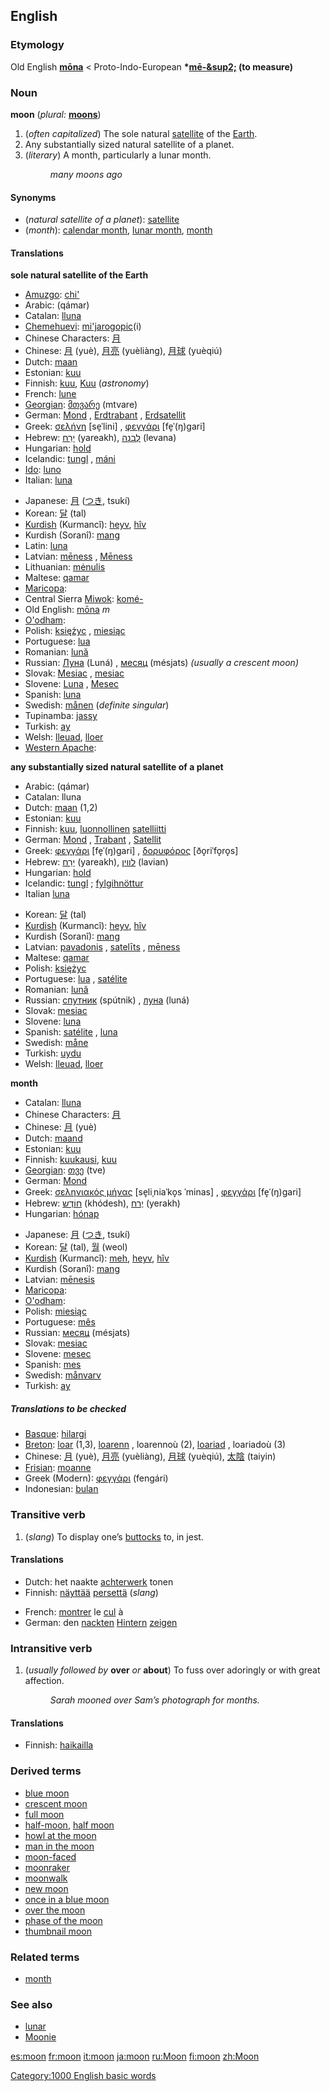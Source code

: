 {{wikipedia}}
==English==

===Etymology===
Old English '''[[mona|mōna]]''' < Proto-Indo-European '''*[[mē-&sup2;]] (to measure)'''

===Noun===
'''moon''' (''plural:'' '''[[moons]]''')

#<!--DefA-->(''often capitalized'') The sole natural [[satellite]] of the [[Earth]].
#<!--DefB-->Any substantially sized natural satellite of a planet.
#<!--DefC-->(''literary'') A month, particularly a lunar month.
#:''many moons ago''

====Synonyms====
*<!--DefA-->(''natural satellite of a planet''): [[satellite]]
*<!--DefC-->(''month''): [[calendar month]], [[lunar month]], [[month]]

====Translations====
<!--DefA-->'''sole natural satellite of the Earth'''
{{top}}
*[[Amuzgo]]: [[chi']]
*Arabic: {{ARchar|[[قمر]]}} (qámar) {{m}}
*Catalan: [[lluna]] {{f}}
*[[Chemehuevi]]: [[mi'jarogopic]](i)
*Chinese Characters: [[月]]
*Chinese: [[月]] (yuè), [[月亮]] (yuèliàng), [[月球]] (yuèqiú)
*Dutch: [[maan]] {{f}}
*Estonian: [[kuu]]
*Finnish: [[kuu#Finnish|kuu]], [[Kuu#Finnish|Kuu]] (''astronomy'')
*French: [[lune]] {{f}}
*[[w:Georgian language|Georgian]]: [[:ka:მთვარე|მთვარე]] (mtvare)
*German: [[Mond]] {{m}}, [[Erdtrabant]] {{m}}, [[Erdsatellit]] {{m}}
*Greek: [[σελήνη]] [se̞ˈlini] {{f}}, [[φεγγάρι]] [fe̞ˈ(ŋ)ɡari] {{n}}
*Hebrew: [[ירח|יָרֵחַ]] (yareakh), [[לבנה|לְבָנָה]] (levana)
*Hungarian: [[hold#Hungarian|hold]]
*Icelandic: [[tungl]] {{n}}, [[máni]] {{m}}
*[[Ido]]: [[luno]]
*Italian: [[luna#Italian|luna]] {{f}}
{{mid}}
*Japanese: [[月]] ([[つき]], tsukí)
*Korean: [[달]] (tal)
*[[Kurdish]] (Kurmancî): [[heyv]], [[hîv]] 
*Kurdish (Soranî): [[mang]]
*Latin: [[luna#Latin|luna]] {{f}}
*Latvian: [[mēness]] {{m}}, [[Mēness]] {{m}}
*Lithuanian: [[mėnulis]] {{m}}
*Maltese: [[qamar]]
*[[Maricopa]]: {{Unicode|[[xlyʼa]]}}
*Central Sierra [[Miwok]]: [[komé-]]
*Old English: [[mona|mōna]] ''m''
*[[O'odham]]: {{Unicode|[[maṣad]]}}
*Polish: [[księżyc]] {{m}}, [[miesiąc]] {{m}}
*Portuguese: [[lua]] {{f}}
*Romanian: [[lună]] {{f}}
*Russian: [[Луна]] (Luná) {{f}}, [[месяц]] (mésjats) {{m}} ''(usually a crescent moon)''
*Slovak: [[Mesiac]] {{m}}, [[mesiac]] {{m}}
*Slovene: [[Luna]] {{m}}, [[Mesec]] {{m}}
*Spanish: [[luna#Spanish|luna]] {{f}}
*Swedish: [[månen]] {{c}} (''definite singular'')
*Tupinamba: [[jassy]]
*Turkish: [[ay#Turkish|ay]]
*Welsh: [[lleuad]], [[lloer]]
*[[Western Apache]]: {{Unicode|[[tłʼéʼgonaʼáí]]}}
{{bottom}}

<!--DefB-->'''any substantially sized natural satellite of a planet'''
{{top}}
*Arabic: {{ARchar|[[قمر]]}} (qámar) {{m}}
*Catalan: lluna {{f}}
*Dutch: [[maan]] {{f}} (1,2)
*Estonian: [[kuu]]
*Finnish: [[kuu#Finnish|kuu]], [[luonnollinen]] [[satelliitti]]
*German: [[Mond]] {{m}}, [[Trabant]] {{m}}, [[Satellit]] {{m}}
*Greek: [[φεγγάρι]] [fe̞ˈ(ŋ)ɡari] {{n}}, [[δορυφόρος]] [ðo̞riˈfo̞ro̞s] {{m}}
*Hebrew: [[ירח|יָרֵחַ]] (yareakh), [[לווין]] (lavian)
*Hungarian: [[hold#Hungarian|hold]]
*Icelandic: [[tungl]] {{n}}; [[fylgihnöttur]] {{m}}
*Italian [[luna]] {{f}}
{{mid}}
*Korean: [[달]] (tal)
*[[Kurdish]] (Kurmancî): [[heyv]], [[hîv]] 
*Kurdish (Soranî): [[mang]]
*Latvian: [[pavadonis]] {{m}}, [[satelīts]] {{m}}, [[mēness]] {{m}}
*Maltese: [[qamar]]
*Polish: [[księżyc]] {{m}}
*Portuguese: [[lua]] {{f}}, [[satélite]] {{m}}
*Romanian: [[lună]]
*Russian: [[спутник]] (spútnik) {{m}}, [[луна]] (luná) {{f}}
*Slovak: [[mesiac]] {{m}}
*Slovene: [[luna]] {{f}}
*Spanish: [[satélite]] {{m}}, [[luna#Spanish|luna]] {{f}}
*Swedish: [[måne]] {{c}}
*Turkish: [[uydu]]
*Welsh: [[lleuad]], [[lloer]]
{{bottom}}

<!--DefC-->'''month'''
<!--Note: put LITERARY translations here, where these exist-->
{{top}}
*Catalan: [[lluna]] {{f}}
*Chinese Characters: [[月]]
*Chinese: [[月]] (yuè)
*Dutch: [[maand]] {{f}}
*Estonian: [[kuu]]
*Finnish: [[kuukausi]], [[kuu#Finnish|kuu]]
*[[w:Georgian language|Georgian]]: [[:ka:თვე|თვე]] (tve)
*German: [[Mond]] {{m}}
*Greek: [[σεληνιακός μήνας]] [se̞liˌniaˈko̞s ˈminas] {{m}}, [[φεγγάρι]] [fe̞ˈ(ŋ)ɡari] {{n}}
*Hebrew: [[חודש|חוֹדֶש]] (khódesh), [[ירח|יֶרַח]] (yerakh)
*Hungarian: [[hónap]]
{{mid}}
*Japanese: [[月]] ([[つき]], tsukí)
*Korean: [[달]] (tal), [[월]] (weol)
*[[Kurdish]] (Kurmancî): [[meh]], [[heyv]], [[hîv]] 
*Kurdish (Soranî): [[mang]]
*Latvian: [[mēnesis]] {{m}}
*[[Maricopa]]: {{Unicode|[[xlyʼa]]}}
*[[O'odham]]: {{Unicode|[[maṣad]]}}
*Polish: [[miesiąc]] {{m}}
*Portuguese: [[mês]] {{m}}
*Russian: [[месяц]] (mésjats) {{m}}
*Slovak: [[mesiac]] {{m}}
*Slovene: [[mesec]] {{m}}
*Spanish: [[mes#Spanish|mes]] {{m}}
*Swedish: [[månvarv]] {{n}}
*Turkish: [[ay]]
{{bottom}}

=====Translations to be checked=====
<!--Remove this section once all of the translations below have been moved into the tables above.-->
{{checktrans}}

*[[Basque]]: [[hilargi]]
*[[Breton]]: [[loar]] {{f}} (1,3), [[loarenn]] {{f}}, loarennoù {{p}} (2), [[loariad]] {{f}}, loariadoù {{p}} (3)
*Chinese: [[月]] (yuè), [[月亮]] (yuèliàng), [[月球]] (yuèqiú), [[太陰]] (taiyin)
*[[Frisian]]: [[moanne]]
*Greek (Modern): [[φεγγάρι]] (fengári) {{n}}
*Indonesian: [[bulan]]

===Transitive verb===
{{en-infl-reg-consonant|moon||}}

#<!--DefD-->(''slang'') To display one’s [[buttock]]s to, in jest.

====Translations====
<!--DefD-->
<!--Add SLANG terms to this table, where these exist-->
{{top}}
*Dutch: het naakte [[achterwerk]] tonen
*Finnish: [[näyttää]] [[perse]]ttä (''slang'')
{{mid}}
*French: [[montrer]] le [[cul]] à
*German: den [[nackt]]en [[Hintern]] [[zeigen]]
{{bottom}}

===Intransitive verb===
{{en-infl-reg-consonant|moon||}}

#<!--DefE-->(''usually followed by'' '''over''' ''or'' '''about''') To fuss over adoringly or with great affection.
#:''Sarah mooned over Sam’s photograph for months.''

====Translations====
<!--DefE-->
{{top}}
*Finnish: [[haikailla]]
{{mid}}
{{bottom}}

===Derived terms===
*[[blue moon]]
*[[crescent moon]]
*[[full moon]]
*[[half-moon]], [[half moon]]
*[[howl at the moon]]
*[[man in the moon]]
*[[moon-faced]]
*[[moonraker]]
*[[moonwalk]]
*[[new moon]]
*[[once in a blue moon]]
*[[over the moon]]
*[[phase of the moon]]
*[[thumbnail moon]]

===Related terms===
*[[month]]<!--has a related etymology-->

===See also===
*[[lunar]]
*[[Moonie]]<!--etymologically unrelated-->

[[Category:1000 English basic words]]

[[es:moon]]
[[fr:moon]]
[[it:moon]]
[[ja:moon]]
[[ru:Moon]]
[[fi:moon]]
[[zh:Moon]]